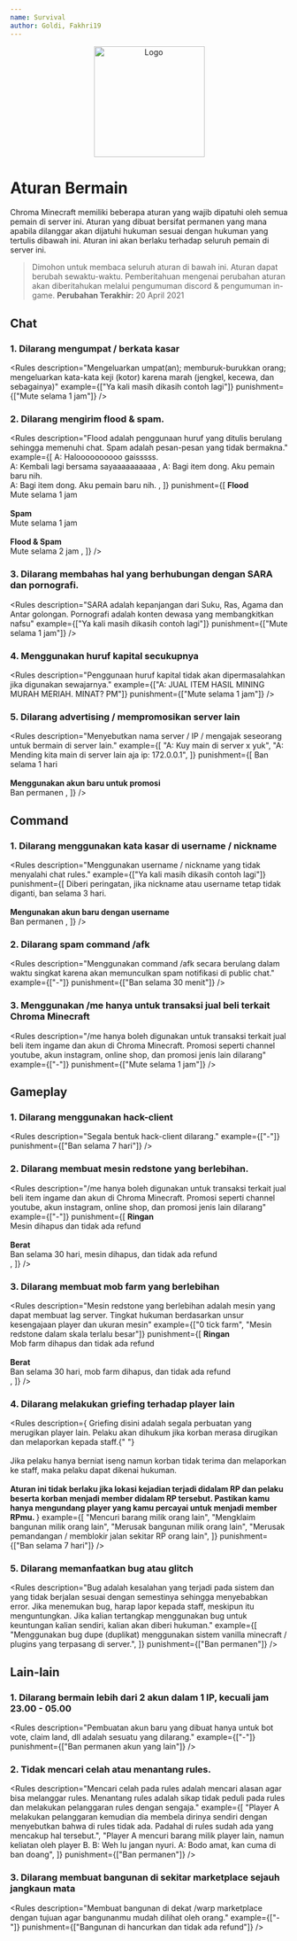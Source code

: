 ```yaml
---
name: Survival
author: Goldi, Fakhri19
---
```


<center>
  <img src="/img/logo.png" alt="Logo" width="200" />
</center>


# Aturan Bermain

Chroma Minecraft memiliki beberapa aturan yang wajib dipatuhi oleh semua pemain di server ini. Aturan yang dibuat bersifat permanen yang mana apabila dilanggar akan dijatuhi hukuman sesuai dengan hukuman yang tertulis dibawah ini. Aturan ini akan berlaku terhadap seluruh pemain di server ini.

> Dimohon untuk membaca seluruh aturan di bawah ini. Aturan dapat berubah sewaktu-waktu. Pemberitahuan mengenai perubahan aturan akan diberitahukan melalui pengumuman discord & pengumuman in-game. **Perubahan Terakhir:** 20 April 2021

## Chat

### 1. Dilarang mengumpat / berkata kasar

<Rules
  description="Mengeluarkan umpat(an); memburuk-burukkan orang; mengeluarkan kata-kata keji (kotor) karena marah (jengkel, kecewa, dan sebagainya)"
  example={["Ya kali masih dikasih contoh lagi"]}
  punishment={["Mute selama 1 jam"]}
/>

### 2. Dilarang mengirim flood & spam.

<Rules
  description="Flood adalah penggunaan huruf yang ditulis berulang sehingga memenuhi chat. Spam adalah pesan-pesan yang tidak bermakna."
  example={[
    <Text>
      A: Haloooooooooo gaisssss. <br />
      A: Kembali lagi bersama sayaaaaaaaaaa
    </Text>,
    <Text>
      A: Bagi item dong. Aku pemain baru nih. <br />
      A: Bagi item dong. Aku pemain baru nih.
    </Text>,
  ]}
  punishment={[
    <Text>
      <b>Flood</b>
      <br />
      Mute selama 1 jam <br />
      <br />
      <b>Spam</b> <br />
      Mute selama 1 jam <br />
      <br />
      <b>Flood & Spam</b> <br />
      Mute selama 2 jam
    </Text>,
  ]}
/>

### 3. Dilarang membahas hal yang berhubungan dengan SARA dan pornografi.

<Rules
  description="SARA adalah kepanjangan dari Suku, Ras, Agama dan Antar golongan. Pornografi adalah konten dewasa yang membangkitkan nafsu"
  example={["Ya kali masih dikasih contoh lagi"]}
  punishment={["Mute selama 1 jam"]}
/>

### 4. Menggunakan huruf kapital secukupnya

<Rules
  description="Penggunaan huruf kapital tidak akan dipermasalahkan jika digunakan sewajarnya."
  example={["A: JUAL ITEM HASIL MINING MURAH MERIAH. MINAT? PM"]}
  punishment={["Mute selama 1 jam"]}
/>

### 5. Dilarang advertising / mempromosikan server lain

<Rules
  description="Menyebutkan nama server / IP / mengajak seseorang untuk bermain di server lain."
  example={[
    "A: Kuy main di server x yuk",
    "A: Mending kita main di server lain aja ip: 172.0.0.1",
  ]}
  punishment={[
    <Text>
      Ban selama 1 hari
      <br />
      <br />
      <b>Menggunakan akun baru untuk promosi</b>
      <br />
      Ban permanen
    </Text>,
  ]}
/>

## Command

### 1. Dilarang menggunakan kata kasar di username / nickname

<Rules
  description="Menggunakan username / nickname yang tidak menyalahi chat rules."
  example={["Ya kali masih dikasih contoh lagi"]}
  punishment={[
    <Text>
      Diberi peringatan, jika nickname atau username tetap tidak diganti, ban
      selama 3 hari.
      <br />
      <br />
      <b>Mengunakan akun baru dengan username</b>
      <br />
      Ban permanen
    </Text>,
  ]}
/>

### 2. Dilarang spam command /afk

<Rules
  description="Menggunakan command /afk secara berulang dalam waktu singkat karena akan memunculkan spam notifikasi di public chat."
  example={["-"]}
  punishment={["Ban selama 30 menit"]}
/>

### 3. Menggunakan /me hanya untuk transaksi jual beli terkait Chroma Minecraft

<Rules
  description="/me hanya boleh digunakan untuk transaksi terkait jual beli item ingame dan akun di Chroma Minecraft. Promosi seperti channel youtube, akun instagram, online shop, dan promosi jenis lain dilarang"
  example={["-"]}
  punishment={["Mute selama 1 jam"]}
/>

## Gameplay

### 1. Dilarang menggunakan hack-client

<Rules
  description="Segala bentuk hack-client dilarang."
  example={["-"]}
  punishment={["Ban selama 7 hari"]}
/>

### 2. Dilarang membuat mesin redstone yang berlebihan.

<Rules
  description="/me hanya boleh digunakan untuk transaksi terkait jual beli item ingame dan akun di Chroma Minecraft. Promosi seperti channel youtube, akun instagram, online shop, dan promosi jenis lain dilarang"
  example={["-"]}
  punishment={[
    <Text>
      <b>Ringan</b>
      <br />
      Mesin dihapus dan tidak ada refund
      <br />
      <br />
      <b>Berat</b>
      <br />
      Ban selama 30 hari, mesin dihapus, dan tidak ada refund
      <br />
    </Text>,
  ]}
/>

### 3. Dilarang membuat mob farm yang berlebihan

<Rules
  description="Mesin redstone yang berlebihan adalah mesin yang dapat membuat lag server. Tingkat hukuman berdasarkan unsur kesengajaan player dan ukuran mesin"
  example={["0 tick farm", "Mesin redstone dalam skala terlalu besar"]}
  punishment={[
    <Text>
      <b>Ringan</b>
      <br />
      Mob farm dihapus dan tidak ada refund
      <br />
      <br />
      <b>Berat</b>
      <br />
      Ban selama 30 hari, mob farm dihapus, dan tidak ada refund
      <br />
    </Text>,
  ]}
/>

### 4. Dilarang melakukan griefing terhadap player lain

<Rules
  description={
    <Text>
      Griefing disini adalah segala perbuatan yang merugikan player lain. Pelaku
      akan dihukum jika korban merasa dirugikan dan melaporkan kepada staff.{" "}
      <br />
      <br />
      Jika pelaku hanya berniat iseng namun korban tidak terima dan melaporkan
      ke staff, maka pelaku dapat dikenai hukuman.
      <br />
      <br />
      <b>
        Aturan ini tidak berlaku jika lokasi kejadian terjadi didalam RP dan
        pelaku beserta korban menjadi member didalam RP tersebut. Pastikan kamu
        hanya mengundang player yang kamu percayai untuk menjadi member RPmu.
      </b>
    </Text>
  }
  example={[
    "Mencuri barang milik orang lain",
    "Mengklaim bangunan milik orang lain",
    "Merusak bangunan milik orang lain",
    "Merusak pemandangan / memblokir jalan sekitar RP orang lain",
  ]}
  punishment={["Ban selama 7 hari"]}
/>

### 5. Dilarang memanfaatkan bug atau glitch

<Rules
  description="Bug adalah kesalahan yang terjadi pada sistem dan yang tidak berjalan sesuai dengan semestinya sehingga menyebabkan error. Jika menemukan bug, harap lapor kepada staff, meskipun itu menguntungkan. Jika kalian tertangkap menggunakan bug untuk keuntungan kalian sendiri, kalian akan diberi hukuman."
  example={[
    "Menggunakan bug dupe (duplikat) menggunakan sistem vanilla minecraft / plugins yang terpasang di server.",
  ]}
  punishment={["Ban permanen"]}
/>

## Lain-lain

### 1. Dilarang bermain lebih dari 2 akun dalam 1 IP, kecuali jam 23.00 - 05.00

<Rules
  description="Pembuatan akun baru yang dibuat hanya untuk bot vote, claim land, dll adalah sesuatu yang dilarang."
  example={["-"]}
  punishment={["Ban permanen akun yang lain"]}
/>

### 2. Tidak mencari celah atau menantang rules.

<Rules
  description="Mencari celah pada rules adalah mencari alasan agar bisa melanggar rules. Menantang rules adalah sikap tidak peduli pada rules dan melakukan pelanggaran rules dengan sengaja."
  example={[
    "Player A melakukan pelanggaran kemudian dia membela dirinya sendiri dengan menyebutkan bahwa di rules tidak ada. Padahal di rules sudah ada yang mencakup hal tersebut.",
    "Player A mencuri barang milik player lain, namun keliatan oleh player B. B: Weh lu jangan nyuri. A: Bodo amat, kan cuma di ban doang",
  ]}
  punishment={["Ban permanen"]}
/>

### 3. Dilarang membuat bangunan di sekitar marketplace sejauh jangkaun mata

<Rules
  description="Membuat bangunan di dekat /warp marketplace dengan tujuan agar bangunanmu mudah dilihat oleh orang."
  example={["-"]}
  punishment={["Bangunan di hancurkan dan tidak ada refund"]}
/>
